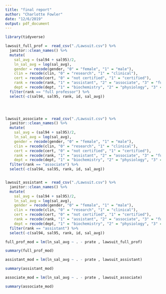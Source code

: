 ```yaml
---
title: "final report"
author: "Charlotte Fowler"
date: "12/6/2019"
output: pdf_document
---
```


```r
library(tidyverse)
```

```r
lawsuit_full_prof =  read_csv("./Lawsuit.csv") %>% 
  janitor::clean_names() %>% 
  mutate(
    sal_avg = (sal94 + sal95)/2, 
    ln_sal_avg = log(sal_avg), 
    gender = recode(gender, "0" = "female", "1" = "male"),
    clin = recode(clin, "0" = "research", "1" = "clinical"), 
    cert = recode(cert, "0" = "not certified", "1" = "certified"), 
    rank = recode(rank, "1" = "assistant", "2" = "associate", "3" = "full professor"),
    dept = recode(dept, "1" = "biochemistry", "2" = "physiology", "3" = "genetics", "4" = "pediatrics", "5" = "medicine", "6" = "surgery") ) %>% 
  filter(rank == "full professor") %>% 
  select(-c(sal94, sal95, rank, id, sal_avg))
  



lawsuit_associate =  read_csv("./Lawsuit.csv") %>% 
  janitor::clean_names() %>% 
  mutate(
    sal_avg = (sal94 + sal95)/2, 
    ln_sal_avg = log(sal_avg), 
    gender = recode(gender, "0" = "female", "1" = "male"),
    clin = recode(clin, "0" = "research", "1" = "clinical"), 
    cert = recode(cert, "0" = "not certified", "1" = "certified"), 
    rank = recode(rank, "1" = "assistant", "2" = "associate", "3" = "full professor"),
    dept = recode(dept, "1" = "biochemistry", "2" = "physiology", "3" = "genetics", "4" = "pediatrics", "5" = "medicine", "6" = "surgery") ) %>% 
  filter(rank == "associate") %>% 
  select(-c(sal94, sal95, rank, id, sal_avg))


lawsuit_assistant =  read_csv("./Lawsuit.csv") %>% 
  janitor::clean_names() %>% 
  mutate(
    sal_avg = (sal94 + sal95)/2, 
    ln_sal_avg = log(sal_avg), 
    gender = recode(gender, "0" = "female", "1" = "male"),
    clin = recode(clin, "0" = "research", "1" = "clinical"), 
    cert = recode(cert, "0" = "not certified", "1" = "certified"), 
    rank = recode(rank, "1" = "assistant", "2" = "associate", "3" = "full professor"),
    dept = recode(dept, "1" = "biochemistry", "2" = "physiology", "3" = "genetics", "4" = "pediatrics", "5" = "medicine", "6" = "surgery") ) %>% 
  filter(rank == "assistant") %>% 
  select(-c(sal94, sal95, rank, id, sal_avg))
```

```r
full_prof_mod = lm(ln_sal_avg ~ . - prate , lawsuit_full_prof)

summary(full_prof_mod)
```


```r
assistant_mod = lm(ln_sal_avg ~ . - prate , lawsuit_assistant)

summary(assistant_mod)
```


```r
associate_mod = lm(ln_sal_avg ~ . - prate , lawsuit_associate)

summary(associate_mod)
```